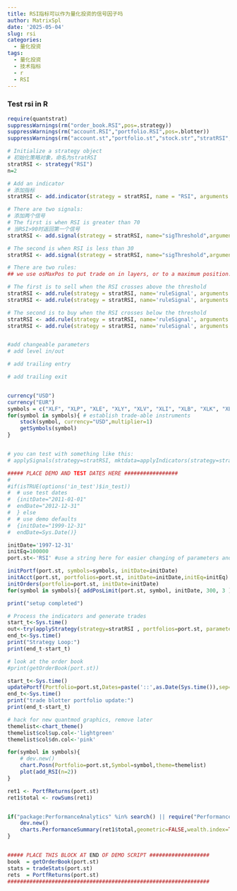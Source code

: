 ```yaml
---
title: RSI指标可以作为量化投资的信号因子吗
author: MatrixSpl
date: '2025-05-04'
slug: rsi
categories:
  - 量化投资
tags:
  - 量化投资
  - 技术指标
  - r
  - RSI
---
```

#############################################################################
### Test rsi in R
#############################################################################

```r
require(quantstrat)
suppressWarnings(rm("order_book.RSI",pos=.strategy))
suppressWarnings(rm("account.RSI","portfolio.RSI",pos=.blotter))
suppressWarnings(rm("account.st","portfolio.st","stock.str","stratRSI","initDate","initEq",'start_t','end_t'))

# Initialize a strategy object
# 初始化策略对象，命名为stratRSI
stratRSI <- strategy("RSI")
n=2

# Add an indicator
# 添加指标
stratRSI <- add.indicator(strategy = stratRSI, name = "RSI", arguments = list(price = quote(getPrice(mktdata))), label="RSI")

# There are two signals:
# 添加两个信号
# The first is when RSI is greater than 70
# 当RSI>90时返回第一个信号
stratRSI <- add.signal(strategy = stratRSI, name="sigThreshold",arguments = list(threshold=70, column="RSI",relationship="gt", cross=TRUE),label="RSI.gt.70")

# The second is when RSI is less than 30
stratRSI <- add.signal(strategy = stratRSI, name="sigThreshold",arguments = list(threshold=30, column="RSI",relationship="lt",cross=TRUE),label="RSI.lt.30")

# There are two rules:
## we use osMaxPos to put trade on in layers, or to a maximum position. 

# The first is to sell when the RSI crosses above the threshold
stratRSI <- add.rule(strategy = stratRSI, name='ruleSignal', arguments = list(sigcol="RSI.gt.70", sigval=TRUE, orderqty=-1000, ordertype='market', orderside='short', pricemethod='market', replace=FALSE, osFUN=osMaxPos), type='enter', path.dep=TRUE)
stratRSI <- add.rule(strategy = stratRSI, name='ruleSignal', arguments = list(sigcol="RSI.lt.30", sigval=TRUE, orderqty='all', ordertype='market', orderside='short', pricemethod='market', replace=FALSE), type='exit', path.dep=TRUE)

# The second is to buy when the RSI crosses below the threshold
stratRSI <- add.rule(strategy = stratRSI, name='ruleSignal', arguments = list(sigcol="RSI.lt.30", sigval=TRUE, orderqty= 1000, ordertype='market', orderside='long', pricemethod='market', replace=FALSE, osFUN=osMaxPos), type='enter', path.dep=TRUE)
stratRSI <- add.rule(strategy = stratRSI, name='ruleSignal', arguments = list(sigcol="RSI.gt.70", sigval=TRUE, orderqty='all', ordertype='market', orderside='long', pricemethod='market', replace=FALSE), type='exit', path.dep=TRUE)


#add changeable parameters
# add level in/out

# add trailing entry

# add trailing exit


currency("USD")
currency("EUR")
symbols = c("XLF", "XLP", "XLE", "XLY", "XLV", "XLI", "XLB", "XLK", "XLU")
for(symbol in symbols){ # establish trade-able instruments
    stock(symbol, currency="USD",multiplier=1)
	getSymbols(symbol)
}


# you can test with something like this:
# applySignals(strategy=stratRSI, mktdata=applyIndicators(strategy=stratRSI, mktdata=symbols[1]))

##### PLACE DEMO AND TEST DATES HERE #################
#
#if(isTRUE(options('in_test')$in_test))
#  # use test dates
#  {initDate="2011-01-01" 
#  endDate="2012-12-31"   
#  } else
#  # use demo defaults
#  {initDate="1999-12-31"
#  endDate=Sys.Date()}

initDate='1997-12-31'
initEq=100000
port.st<-'RSI' #use a string here for easier changing of parameters and re-trying

initPortf(port.st, symbols=symbols, initDate=initDate)
initAcct(port.st, portfolios=port.st, initDate=initDate,initEq=initEq)
initOrders(portfolio=port.st, initDate=initDate)
for(symbol in symbols){ addPosLimit(port.st, symbol, initDate, 300, 3 ) } #set max pos 

print("setup completed")

# Process the indicators and generate trades
start_t<-Sys.time()
out<-try(applyStrategy(strategy=stratRSI , portfolios=port.st, parameters=list(n=2) ) )
end_t<-Sys.time()
print("Strategy Loop:")
print(end_t-start_t)

# look at the order book
#print(getOrderBook(port.st))

start_t<-Sys.time()
updatePortf(Portfolio=port.st,Dates=paste('::',as.Date(Sys.time()),sep=''))
end_t<-Sys.time()
print("trade blotter portfolio update:")
print(end_t-start_t)

# hack for new quantmod graphics, remove later
themelist<-chart_theme()
themelist$col$up.col<-'lightgreen'
themelist$col$dn.col<-'pink'

for(symbol in symbols){
    # dev.new()
    chart.Posn(Portfolio=port.st,Symbol=symbol,theme=themelist)
    plot(add_RSI(n=2))
}

ret1 <- PortfReturns(port.st)
ret1$total <- rowSums(ret1)


if("package:PerformanceAnalytics" %in% search() || require("PerformanceAnalytics",quietly=TRUE)) {
    dev.new()
    charts.PerformanceSummary(ret1$total,geometric=FALSE,wealth.index=TRUE)
}


##### PLACE THIS BLOCK AT END OF DEMO SCRIPT ################### 
book  = getOrderBook(port.st)
stats = tradeStats(port.st)
rets  = PortfReturns(port.st)
################################################################
```